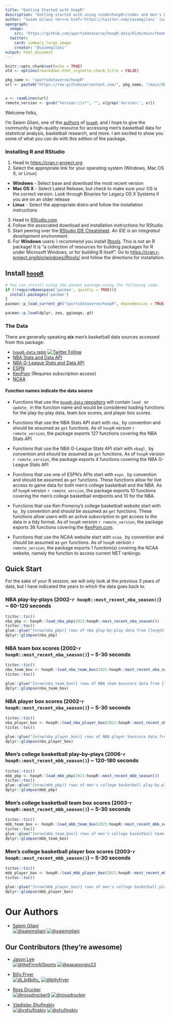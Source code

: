 ```yaml
---
title: "Getting Started with hoopR"
description: "Getting started with using <code>hoopR</code> and men's basketball data."
author: "Saiem Gilani <br><a href='https://twitter.com/saiemgilani' target='blank'><img src='https://img.shields.io/twitter/follow/saiemgilani?color=blue&amp;label=%40saiemgilani&amp;logo=twitter&amp;style=for-the-badge' alt='@saiemgilani'/></a> <a href='https://github.com/saiemgilani' target='blank'><img src='https://img.shields.io/github/followers/saiemgilani?color=eee&amp;logo=Github&amp;style=for-the-badge' alt='@saiemgilani'/></a>"
opengraph:
  image: 
    src: "https://github.com/sportsdataverse/hoopR-data/blob/main/themes/hoopR_gh.png?raw=true"
  twitter:
    card: summary_large_image
    creator: "@saiemgilani"
output: html_document
---
```


```r
knitr::opts_chunk$set(echo = TRUE)
old <- options(rmarkdown.html_vignette.check_title = FALSE)

pkg_name <- "sportsdataverse/hoopR"
url <- paste0("https://raw.githubusercontent.com/", pkg_name, "/main/DESCRIPTION")


x <- readLines(url)
remote_version <- gsub("Version:\\s*", "", x[grep('Version:', x)])
```

Welcome folks,

I'm Saiem Gilani, one of the [authors](https://hoopR.sportsdataverse.org/authors.html "Authors and contributors to hoopR") of [`hoopR`](https://hoopR.sportsdataverse.org), and I hope to give the community a high-quality resource for accessing men's basketball data for statistical analysis, basketball research, and more. I am excited to show you some of what you can do with this edition of the package.

### **Installing R and RStudio**

1.  Head to <https://cran.r-project.org>
2.  Select the appropriate link for your operating system (Windows, Mac OS X, or Linux)

-   **Windows** - Select base and download the most recent version
-   **Mac OS X** - Select Latest Release, but check to make sure your OS is the correct version. Look through Binaries for Legacy OS X Systems if you are on an older release
-   **Linux** - Select the appropriate distro and follow the installation instructions

3.  Head to [RStudio.com](https://posit.co/download/rstudio-desktop/#download "Download the appropriate version of RStudio (Free) for your operating system to use with R")
4.  Follow the associated download and installation instructions for RStudio.
5.  Start peering over the [RStudio IDE Cheatsheet](https://raw.githubusercontent.com/rstudio/cheatsheets/main/rstudio-ide.pdf). *An IDE is an integrated development environment.*
6.  For **Windows** users: I recommend you install [Rtools](https://cran.r-project.org/bin/windows/Rtools/). This is not an R package! It is “a collection of resources for building packages for R under Microsoft Windows, or for building R itself”. Go to [https://cran.r-project.org/bin/windows/Rtools/](https://cran.r-project.org/bin/windows/Rtools/) and follow the directions for installation.

## **Install** [**`hoopR`**](https://hoopr.sportsdataverse.org/)
```r
# You can install using the pacman package using the following code:
if (!requireNamespace('pacman', quietly = TRUE)){
  install.packages('pacman')
}
pacman::p_load_current_gh("sportsdataverse/hoopR", dependencies = TRUE, update = TRUE)

pacman::p_load(dplyr, zoo, ggimage, gt)
```

### **The Data**

There are generally speaking **six** men's basketball data sources accessed from this package:

-   [`hoopR-data` repo](https://github.com/sportsdataverse/hoopR-data) [![Twitter Follow](https://img.shields.io/twitter/follow/sportsdataverse?color=blue&label=%40sportsdataverse&logo=twitter&style=for-the-badge)](https://twitter.com/sportsdataverse)
-   [NBA Stats and Data API](https://stats.nba.com)
-   [NBA G-League Stats and Data API](https://stats.nba.com)
-   [ESPN](https://espn.com)
-   [KenPom](https://kenpom.com) (Requires subscription access)
-   [NCAA](https://ncaa.com)

#### **Function names indicate the data source**

-   Functions that use the [`hoopR-data` repository](https://github.com/sportsdataverse/hoopR-data) will contain `load_` or `update_` in the function name and would be considered loading functions for the play-by-play data, team box scores, and player box scores.

-   Functions that use the NBA Stats API start with `nba_` by convention and should be assumed as `get` functions. As of `hoopR` version `r remote_version`, the package exports 127 functions covering the NBA Stats API

-   Functions that use the NBA G-League Stats API start with `nbagl_` by convention and should be assumed as `get` functions. As of `hoopR` version `r remote_version`, the package exports 4 functions covering the NBA G-League Stats API

-   Functions that use one of ESPN's APIs start with `espn_` by convention and should be assumed as `get` functions. These functions allow for live access to game data for both men's college basketball and the NBA. As of `hoopR` version `r remote_version`, the package exports 10 functions covering the men's college basketball endpoints and 10 for the NBA.

-   Functions that use Ken Pomeroy's college basketball website start with `kp_` by convention and should be assumed as `get` functions. These functions allow users with an active subscription to get access to the data in a tidy format. As of `hoopR` version `r remote_version`, the package exports 36 functions covering the [KenPom.com](https://kenpom.com).

-   Functions that use the NCAA website start with `ncaa_` by convention and should be assumed as `get` functions. As of `hoopR` version `r remote_version`, the package exports 1 function(s) covering the NCAA website, namely the function to access current NET rankings.

## **Quick Start**

For the sake of your R session, we will only look at the previous 3 years of data, but I have indicated the years to which the data goes back to. 

### **NBA play-by-plays (2002-`r hoopR::most_recent_nba_season()`) ~ 60-120 seconds**
```r
tictoc::tic()
nba_pbp <- hoopR::load_nba_pbp(2021:hoopR::most_recent_nba_season())
tictoc::toc()
glue::glue("{nrow(nba_pbp)} rows of nba play-by-play data from {length(unique(nba_pbp$game_id))} games.")
dplyr::glimpse(nba_pbp)
```

### **NBA team box scores (2002-`r hoopR::most_recent_nba_season()`) ~ 5-30 seconds**
```r
tictoc::tic()
nba_team_box <- hoopR::load_nba_team_box(2021:hoopR::most_recent_nba_season())
tictoc::toc()

glue::glue("{nrow(nba_team_box)} rows of NBA team boxscore data from {length(unique(nba_team_box$game_id))} games.")
dplyr::glimpse(nba_team_box)
```

### **NBA player box scores (2002-`r hoopR::most_recent_nba_season()`) ~ 5-30 seconds**
```r
tictoc::tic()
nba_player_box <- hoopR::load_nba_player_box(2021:hoopR::most_recent_nba_season())
tictoc::toc()

glue::glue("{nrow(nba_player_box)} rows of NBA player boxscore data from {length(unique(nba_player_box$game_id))} games.")
dplyr::glimpse(nba_player_box)
```


### **Men's college basketball play-by-plays (2006-`r hoopR::most_recent_mbb_season()`) ~ 120-180 seconds**

```r
tictoc::tic()
mbb_pbp <- hoopR::load_mbb_pbp(2021:hoopR::most_recent_mbb_season())
tictoc::toc()
glue::glue("{nrow(mbb_pbp)} rows of men's college basketball play-by-play data from {length(unique(mbb_pbp$game_id))} games.")
dplyr::glimpse(mbb_pbp)
```

### **Men's college basketball team box scores (2003-`r hoopR::most_recent_mbb_season()`) ~ 5-30 seconds**

```r
tictoc::tic()
mbb_team_box <- hoopR::load_mbb_team_box(2021:hoopR::most_recent_mbb_season())
tictoc::toc()
glue::glue("{nrow(mbb_team_box)} rows of men's college basketball team boxscore data from {length(unique(mbb_team_box$game_id))} games.")
dplyr::glimpse(mbb_team_box)
```

### **Men's college basketball player box scores (2003-`r hoopR::most_recent_mbb_season()`) ~ 5-30 seconds**

```r
tictoc::tic()
mbb_player_box <- hoopR::load_mbb_player_box(2021:hoopR::most_recent_mbb_season())
tictoc::toc()

glue::glue("{nrow(mbb_player_box)} rows of men's college basketball player boxscore data from {length(unique(mbb_player_box$game_id))} games.")
dplyr::glimpse(mbb_player_box)
```


# **Our Authors**

-   [Saiem Gilani](https://twitter.com/saiemgilani)       
<a href="https://twitter.com/saiemgilani" target="blank"><img src="https://img.shields.io/twitter/follow/saiemgilani?color=blue&label=%40saiemgilani&logo=twitter&style=for-the-badge" alt="@saiemgilani" /></a>
<a href="https://github.com/saiemgilani" target="blank"><img src="https://img.shields.io/github/followers/saiemgilani?color=eee&logo=Github&style=for-the-badge" alt="@saiemgilani" /></a>


## **Our Contributors (they're awesome)**

-   [Jason Lee](https://twitter.com/theFirmAISports)       
<a href="https://twitter.com/theFirmAISports" target="blank"><img src="https://img.shields.io/twitter/follow/theFirmAISports?color=blue&label=%40theFirmAISports&logo=twitter&style=for-the-badge" alt="@theFirmAISports" /></a>
<a href="https://github.com/papagorgio23" target="blank"><img src="https://img.shields.io/github/followers/papagorgio23?color=eee&logo=Github&style=for-the-badge" alt="@papagorgio23" /></a>

-   [Billy Fryer](https://twitter.com/_b4billy_)       
<a href="https://twitter.com/_b4billy_" target="blank"><img src="https://img.shields.io/twitter/follow/_b4billy_?color=blue&label=%40_b4billy_&logo=twitter&style=for-the-badge" alt="@_b4billy_" /></a>
<a href="https://github.com/billyfryer" target="blank"><img src="https://img.shields.io/github/followers/billyfryer?color=eee&logo=Github&style=for-the-badge" alt="@billyfryer" /></a>

-   [Ross Drucker](https://twitter.com/rossdrucker9)       
<a href="https://twitter.com/rossdrucker9" target="blank"><img src="https://img.shields.io/twitter/follow/rossdrucker9?color=blue&label=%40rossdrucker9&logo=twitter&style=for-the-badge" alt="@rossdrucker9" /></a>
<a href="https://github.com/rossdrucker" target="blank"><img src="https://img.shields.io/github/followers/rossdrucker?color=eee&logo=Github&style=for-the-badge" alt="@rossdrucker" /></a>

-   [Vladislav Shufinskiy](https://twitter.com/vshufinskiy)       
<a href="https://twitter.com/vshufinskiy" target="blank"><img src="https://img.shields.io/twitter/follow/vshufinskiy?color=blue&label=%40vshufinskiy&logo=twitter&style=for-the-badge" alt="@vshufinskiy" /></a>
<a href="https://github.com/shufinskiy" target="blank"><img src="https://img.shields.io/github/followers/shufinskiy?color=eee&logo=Github&style=for-the-badge" alt="@shufinskiy" /></a>

